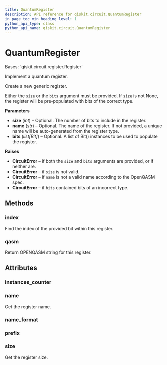 ```yaml
---
title: QuantumRegister
description: API reference for qiskit.circuit.QuantumRegister
in_page_toc_min_heading_level: 1
python_api_type: class
python_api_name: qiskit.circuit.QuantumRegister
---
```


# QuantumRegister

<Class id="qiskit.circuit.QuantumRegister" github="https://github.com/qiskit/qiskit/tree/stable/0.19/qiskit/circuit/quantumregister.py" signature="QuantumRegister(size=None, name=None, bits=None)">
  Bases: `qiskit.circuit.register.Register`

  Implement a quantum register.

  Create a new generic register.

  Either the `size` or the `bits` argument must be provided. If `size` is not None, the register will be pre-populated with bits of the correct type.

  **Parameters**

  *   **size** (*int*) – Optional. The number of bits to include in the register.
  *   **name** (*str*) – Optional. The name of the register. If not provided, a unique name will be auto-generated from the register type.
  *   **bits** (*list\[Bit]*) – Optional. A list of Bit() instances to be used to populate the register.

  **Raises**

  *   **CircuitError** – if both the `size` and `bits` arguments are provided, or if neither are.
  *   **CircuitError** – if `size` is not valid.
  *   **CircuitError** – if `name` is not a valid name according to the OpenQASM spec.
  *   **CircuitError** – if `bits` contained bits of an incorrect type.

  ## Methods

  ### index

  <Function id="qiskit.circuit.QuantumRegister.index" signature="QuantumRegister.index(bit)">
    Find the index of the provided bit within this register.
  </Function>

  ### qasm

  <Function id="qiskit.circuit.QuantumRegister.qasm" signature="QuantumRegister.qasm()">
    Return OPENQASM string for this register.
  </Function>

  ## Attributes

  ### instances\_counter

  <Attribute id="qiskit.circuit.QuantumRegister.instances_counter" name="instances_counter" attributeValue="= count(0)" />

  ### name

  <Attribute id="qiskit.circuit.QuantumRegister.name" name="name">
    Get the register name.
  </Attribute>

  ### name\_format

  <Attribute id="qiskit.circuit.QuantumRegister.name_format" name="name_format" attributeValue="= re.compile('[a-z][a-zA-Z0-9_]*')" />

  ### prefix

  <Attribute id="qiskit.circuit.QuantumRegister.prefix" name="prefix" attributeValue="= 'q'" />

  ### size

  <Attribute id="qiskit.circuit.QuantumRegister.size" name="size">
    Get the register size.
  </Attribute>
</Class>

